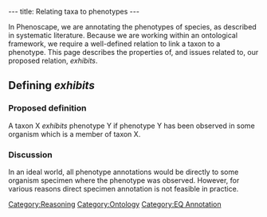 ---
title: Relating taxa to phenotypes
---

In Phenoscape, we are annotating the phenotypes of species, as described in systematic literature.  Because we are working within an ontological framework, we require a well-defined relation to link a taxon to a phenotype.  This page describes the properties of, and issues related to, our proposed relation, ''exhibits''.

==Defining ''exhibits''==
===Proposed definition===
A taxon X ''exhibits'' phenotype Y if phenotype Y has been observed in some organism which is a member of taxon X.
===Discussion===
In an ideal world, all phenotype annotations would be directly to some organism specimen where the phenotype was observed.  However, for various reasons direct specimen annotation is not feasible in practice.

[[Category:Reasoning]]
[[Category:Ontology]]
[[Category:EQ Annotation]]